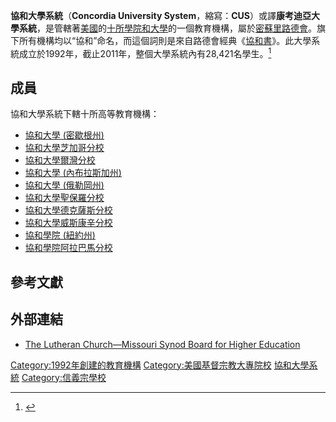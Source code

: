 {{for|同名其他機構|協和大學}}
'''協和大學系統'''（'''Concordia University System'''，縮寫：'''CUS'''）或譯'''康考迪亞大學系統'''，是管轄著[[美國|美國]]的[[美國大學列表|十所學院和大學]]的一個教育機構，屬於[[密蘇里路德會|密蘇里路德會]]。旗下所有機構均以“協和”命名，而這個詞則是來自路德會經典《[[協和書|協和書]]》。此大學系統成立於1992年，截止2011年，整個大學系統內有28,421名學生。<ref>{{cite web|url=http://reporter.lcms.org/pages/rpage.asp?NavID=19358|title=CUS enrollment hits new record high of 28,421|accessdate=28 October 2011|archive-url=https://web.archive.org/web/20111101084140/http://reporter.lcms.org/pages/rpage.asp?NavID=19358|archive-date=2011-11-01|dead-url=yes}}</ref>

==成員==
協和大學系統下轄十所高等教育機構：
*[[協和大學_(密歇根州)|協和大學 (密歇根州)]]
*[[協和大學芝加哥分校|協和大學芝加哥分校]]
*[[協和大學爾灣分校|協和大學爾灣分校]]
*[[協和大學_(內布拉斯加州)|協和大學 (內布拉斯加州)]]
*[[協和大學_(俄勒岡州)|協和大學 (俄勒岡州)]]
*[[協和大學聖保羅分校|協和大學聖保羅分校]]
*[[協和大學德克薩斯分校|協和大學德克薩斯分校]] 
*[[協和大學威斯康辛分校|協和大學威斯康辛分校]] 
*[[協和學院_(紐約州)|協和學院 (紐約州)]]
*[[協和學院阿拉巴馬分校|協和學院阿拉巴馬分校]]

==參考文獻==
{{Reflist}}

==外部連結==
{{Commonscat|Concordia University System}}
*[http://www.lcms.org/pages/default.asp?NavID=886 The Lutheran Church—Missouri Synod Board for Higher Education]{{Wayback|url=http://www.lcms.org/pages/default.asp?NavID=886 |date=20031224174237 }}

[[Category:1992年創建的教育機構|Category:1992年創建的教育機構]]
[[Category:美國基督宗教大專院校|Category:美國基督宗教大專院校]]
[[Category:協和大學系統|]]
[[Category:信義宗學校|Category:信義宗學校]]